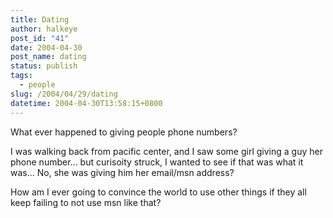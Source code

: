 ```yaml
---
title: Dating
author: halkeye
post_id: "41"
date: 2004-04-30
post_name: dating
status: publish
tags:
  - people
slug: /2004/04/29/dating
datetime: 2004-04-30T13:58:15+0800
---
```


What ever happened to giving people phone numbers?  

I was walking back from pacific center, and I saw some girl giving a guy her phone number... but curisoity struck, I wanted to see if that was what it was... No, she was giving him her email/msn address?

How am I ever going to convince the world to use other things if they all keep failing to not use msn like that?